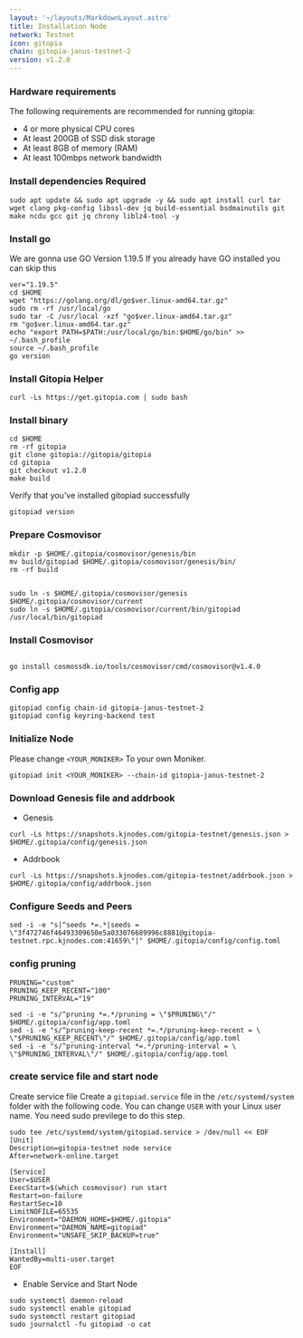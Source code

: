 ```yaml
---
layout: '~/layouts/MarkdownLayout.astro'
title: Installation Node
network: Testnet
icon: gitopia
chain: gitopia-janus-testnet-2
version: v1.2.0
---
```


### Hardware requirements

The following requirements are recommended for running gitopia:

- 4 or more physical CPU cores
- At least 200GB of SSD disk storage
- At least 8GB of memory (RAM)
- At least 100mbps network bandwidth


### Install dependencies Required

```
sudo apt update && sudo apt upgrade -y && sudo apt install curl tar wget clang pkg-config libssl-dev jq build-essential bsdmainutils git make ncdu gcc git jq chrony liblz4-tool -y
```

### Install go

We are gonna use GO Version 1.19.5
If you already have GO installed you can skip this 

```
ver="1.19.5"
cd $HOME
wget "https://golang.org/dl/go$ver.linux-amd64.tar.gz"
sudo rm -rf /usr/local/go
sudo tar -C /usr/local -xzf "go$ver.linux-amd64.tar.gz"
rm "go$ver.linux-amd64.tar.gz"
echo "export PATH=$PATH:/usr/local/go/bin:$HOME/go/bin" >> ~/.bash_profile
source ~/.bash_profile
go version
```

### Install Gitopia Helper
```
curl -Ls https://get.gitopia.com | sudo bash
```

### Install binary

```
cd $HOME
rm -rf gitopia
git clone gitopia://gitopia/gitopia
cd gitopia
git checkout v1.2.0
make build
```

Verify that you've installed gitopiad successfully

```
gitopiad version
```

### Prepare Cosmovisor
```
mkdir -p $HOME/.gitopia/cosmovisor/genesis/bin
mv build/gitopiad $HOME/.gitopia/cosmovisor/genesis/bin/
rm -rf build


sudo ln -s $HOME/.gitopia/cosmovisor/genesis $HOME/.gitopia/cosmovisor/current
sudo ln -s $HOME/.gitopia/cosmovisor/current/bin/gitopiad /usr/local/bin/gitopiad
```

### Install Cosmovisor
```

go install cosmossdk.io/tools/cosmovisor/cmd/cosmovisor@v1.4.0
```

### Config app

```
gitopiad config chain-id gitopia-janus-testnet-2
gitopiad config keyring-backend test
```

### Initialize Node

Please change `<YOUR_MONIKER>` To your own Moniker.

```
gitopiad init <YOUR_MONIKER> --chain-id gitopia-janus-testnet-2
```

### Download Genesis file and addrbook

- Genesis

```
curl -Ls https://snapshots.kjnodes.com/gitopia-testnet/genesis.json > $HOME/.gitopia/config/genesis.json
```

- Addrbook

```
curl -Ls https://snapshots.kjnodes.com/gitopia-testnet/addrbook.json > $HOME/.gitopia/config/addrbook.json
```

### Configure Seeds and Peers

```
sed -i -e "s|^seeds *=.*|seeds = \"3f472746f46493309650e5a033076689996c8881@gitopia-testnet.rpc.kjnodes.com:41659\"|" $HOME/.gitopia/config/config.toml
```

### config pruning

```
PRUNING="custom"
PRUNING_KEEP_RECENT="100"
PRUNING_INTERVAL="19"

sed -i -e "s/^pruning *=.*/pruning = \"$PRUNING\"/" $HOME/.gitopia/config/app.toml
sed -i -e "s/^pruning-keep-recent *=.*/pruning-keep-recent = \
\"$PRUNING_KEEP_RECENT\"/" $HOME/.gitopia/config/app.toml
sed -i -e "s/^pruning-interval *=.*/pruning-interval = \
\"$PRUNING_INTERVAL\"/" $HOME/.gitopia/config/app.toml
```


### create service file and start node

Create service file
Create a `gitopiad.service` file in the `/etc/systemd/system` folder with the following code. 
You can change `USER` with your Linux user name. You need sudo previlege to do this step.

```
sudo tee /etc/systemd/system/gitopiad.service > /dev/null << EOF
[Unit]
Description=gitopia-testnet node service
After=network-online.target

[Service]
User=$USER
ExecStart=$(which cosmovisor) run start
Restart=on-failure
RestartSec=10
LimitNOFILE=65535
Environment="DAEMON_HOME=$HOME/.gitopia"
Environment="DAEMON_NAME=gitopiad"
Environment="UNSAFE_SKIP_BACKUP=true"

[Install]
WantedBy=multi-user.target
EOF
```

- Enable Service and Start Node

```
sudo systemctl daemon-reload
sudo systemctl enable gitopiad
sudo systemctl restart gitopiad
sudo journalctl -fu gitopiad -o cat
```
